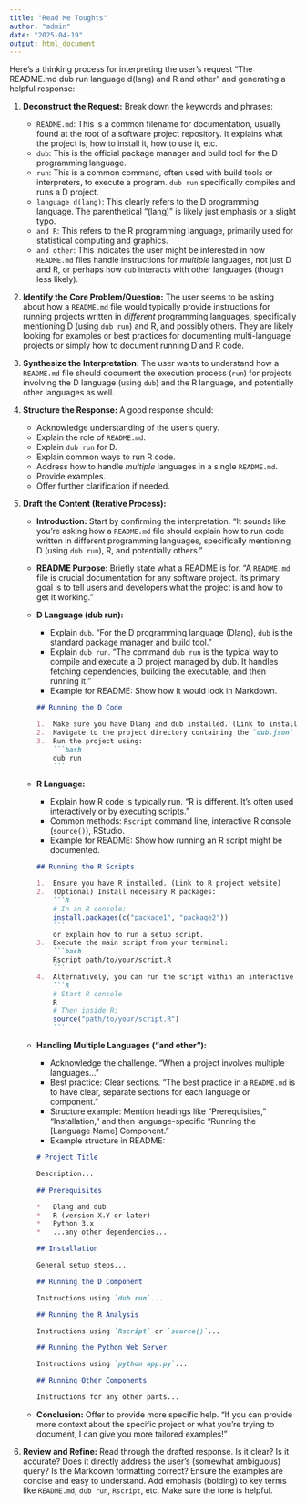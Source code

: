 ```yaml
---
title: "Read Me Toughts"
author: "admin"
date: "2025-04-19"
output: html_document
---
```


Here's a thinking process for interpreting the user's request "The README.md dub run language d(lang) and R and other" and generating a helpful response:

1.  **Deconstruct the Request:** Break down the keywords and phrases:
    *   `README.md`: This is a common filename for documentation, usually found at the root of a software project repository. It explains what the project is, how to install it, how to use it, etc.
    *   `dub`: This is the official package manager and build tool for the D programming language.
    *   `run`: This is a common command, often used with build tools or interpreters, to execute a program. `dub run` specifically compiles and runs a D project.
    *   `language d(lang)`: This clearly refers to the D programming language. The parenthetical "(lang)" is likely just emphasis or a slight typo.
    *   `and R`: This refers to the R programming language, primarily used for statistical computing and graphics.
    *   `and other`: This indicates the user might be interested in how `README.md` files handle instructions for *multiple* languages, not just D and R, or perhaps how `dub` interacts with other languages (though less likely).

2.  **Identify the Core Problem/Question:** The user seems to be asking about how a `README.md` file would typically provide instructions for running projects written in *different* programming languages, specifically mentioning D (using `dub run`) and R, and possibly others. They are likely looking for examples or best practices for documenting multi-language projects or simply how to document running D and R code.

3.  **Synthesize the Interpretation:** The user wants to understand how a `README.md` file should document the execution process (`run`) for projects involving the D language (using `dub`) and the R language, and potentially other languages as well.

4.  **Structure the Response:** A good response should:
    *   Acknowledge understanding of the user's query.
    *   Explain the role of `README.md`.
    *   Explain `dub run` for D.
    *   Explain common ways to run R code.
    *   Address how to handle *multiple* languages in a single `README.md`.
    *   Provide examples.
    *   Offer further clarification if needed.

5.  **Draft the Content (Iterative Process):**

    *   **Introduction:** Start by confirming the interpretation. "It sounds like you're asking how a `README.md` file should explain how to run code written in different programming languages, specifically mentioning D (using `dub run`), R, and potentially others."

    *   **README Purpose:** Briefly state what a README is for. "A `README.md` file is crucial documentation for any software project. Its primary goal is to tell users and developers what the project is and how to get it working."

    *   **D Language (dub run):**
        *   Explain `dub`. "For the D programming language (Dlang), `dub` is the standard package manager and build tool."
        *   Explain `dub run`. "The command `dub run` is the typical way to compile and execute a D project managed by dub. It handles fetching dependencies, building the executable, and then running it."
        *   Example for README: Show how it would look in Markdown.
          ```markdown
          ## Running the D Code

          1.  Make sure you have Dlang and dub installed. (Link to installation guide if helpful)
          2.  Navigate to the project directory containing the `dub.json` or `dub.sdl` file.
          3.  Run the project using:
              ```bash
              dub run
              ```
          ```

    *   **R Language:**
        *   Explain how R code is typically run. "R is different. It's often used interactively or by executing scripts."
        *   Common methods: `Rscript` command line, interactive R console (`source()`), RStudio.
        *   Example for README: Show how running an R script might be documented.
          ```markdown
          ## Running the R Scripts

          1.  Ensure you have R installed. (Link to R project website)
          2.  (Optional) Install necessary R packages:
              ```R
              # In an R console:
              install.packages(c("package1", "package2"))
              ```
              or explain how to run a setup script.
          3.  Execute the main script from your terminal:
              ```bash
              Rscript path/to/your/script.R
              ```
          4.  Alternatively, you can run the script within an interactive R session:
              ```R
              # Start R console
              R
              # Then inside R:
              source("path/to/your/script.R")
              ```
          ```

    *   **Handling Multiple Languages ("and other"):**
        *   Acknowledge the challenge. "When a project involves multiple languages..."
        *   Best practice: Clear sections. "The best practice in a `README.md` is to have clear, separate sections for each language or component."
        *   Structure example: Mention headings like "Prerequisites," "Installation," and then language-specific "Running the [Language Name] Component."
        *   Example structure in README:
          ```markdown
          # Project Title

          Description...

          ## Prerequisites

          *   Dlang and dub
          *   R (version X.Y or later)
          *   Python 3.x
          *   ...any other dependencies...

          ## Installation

          General setup steps...

          ## Running the D Component

          Instructions using `dub run`...

          ## Running the R Analysis

          Instructions using `Rscript` or `source()`...

          ## Running the Python Web Server

          Instructions using `python app.py`...

          ## Running Other Components

          Instructions for any other parts...
          ```

    *   **Conclusion:** Offer to provide more specific help. "If you can provide more context about the specific project or what you're trying to document, I can give you more tailored examples!"

6.  **Review and Refine:** Read through the drafted response. Is it clear? Is it accurate? Does it directly address the user's (somewhat ambiguous) query? Is the Markdown formatting correct? Ensure the examples are concise and easy to understand. Add emphasis (bolding) to key terms like `README.md`, `dub run`, `Rscript`, etc. Make sure the tone is helpful.
